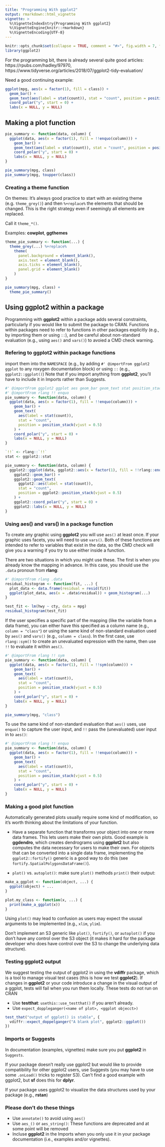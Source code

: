 ```yaml
---
title: "Programming With ggplot2"
output: rmarkdown::html_vignette
vignette: >
  %\VignetteIndexEntry{Programming With ggplot2}
  %\VignetteEngine{knitr::rmarkdown}
  %\VignetteEncoding{UTF-8}
---
```


```r
knitr::opts_chunk$set(collapse = TRUE, comment = "#>", fig.width = 7, fig.height = 7, fig.align = "center")
library(ggplot2)
```

For the programming bit, there is already several quite good articles: https://rpubs.com/hadley/97970, https://www.tidyverse.org/articles/2018/07/ggplot2-tidy-evaluation/

Need a good continuing example:

```r
ggplot(mpg, aes(x = factor(1), fill = class)) +
  geom_bar() +
  geom_text(aes(label = stat(count)), stat = "count", position = position_stack(vjust = 0.5)) +
  coord_polar("y", start = 0) +
  labs(x = NULL, y = NULL)
```

## Making a plot function

```r
pie_summary <- function(data, column) {
  ggplot(data, aes(x = factor(1), fill = !!enquo(column))) +
    geom_bar() +
    geom_text(aes(label = stat(count)), stat = "count", position = position_stack(vjust = 0.5)) +
    coord_polar("y", start = 0) +
    labs(x = NULL, y = NULL)
}

pie_summary(mpg, class)
pie_summary(mpg, toupper(class))
```

### Creating a theme function

On themes: It's always good practice to start with an existing theme (e.g. `theme_grey()`) and then `%+replace%` the elements that should be changed. This is the right strategy even if seemingly all elements are replaced.

Call it `theme_*()`.

Examples: __cowplot__, __ggthemes__

```r
theme_pie_summary <- function(...) {
  theme_grey(...) %+replace% 
    theme(
      panel.background = element_blank(),
      axis.text = element_blank(),
      axis.ticks = element_blank(),
      panel.grid = element_blank()
    )
}

pie_summary(mpg, class) + 
  theme_pie_summary()
```

## Using ggplot2 within a package

Programming with __ggplot2__ within a package adds several constraints, particularly if you would like to submit the package to CRAN. Functions within packages need to refer to functions in other packages explicitly (e.g., by importing them or using `::`), and be careful about non-standard evaluation (e.g., using `aes()` and `vars()`) to avoied a CMD check warning.

### Refering to ggplot2 within package functions

import them into the `NAMESPACE` (e.g., by adding `#' @importFrom ggplot2 ggplot` to any roxygen documentation block) or using `::` (e.g., `ggplot2::ggplot()`)  Note that if you import anything from __ggplot2__, you'll have to include it in Imports rather than Suggests. 

```r
#' @importFrom ggplot2 ggplot aes geom_bar geom_text stat position_stack coord_polar labs
#' @importFrom rlang !! enquo
pie_summary <- function(data, column) {
  ggplot(data, aes(x = factor(1), fill = !!enquo(column))) +
    geom_bar() +
    geom_text(
      aes(label = stat(count)),
      stat = "count",
      position = position_stack(vjust = 0.5)
    ) +
    coord_polar("y", start = 0) +
    labs(x = NULL, y = NULL)
}
```

```r
`!!` <- rlang::`!!`
stat <- ggplot2::stat

pie_summary <- function(data, column) {
  ggplot2::ggplot(data, ggplot2::aes(x = factor(1), fill = !!rlang::enquo(column))) +
    ggplot2::geom_bar() +
    ggplot2::geom_text(
      ggplot2::aes(label = stat(count)), 
      stat = "count", 
      position = ggplot2::position_stack(vjust = 0.5)
    ) +
    ggplot2::coord_polar("y", start = 0) +
    ggplot2::labs(x = NULL, y = NULL)
}
```

### Using aes() and vars() in a package function

To create any graphic using __ggplot2__ you will use `aes()` at least once. If your graphic uses facets, you will need to use `vars()`. Both of these functions are intended to refer to variables that exist in the data, so the CMD check will give you a warning if you try to use either inside a function. 

There are two situations in which you might use these. The first is when you already know the mapping in advance. In this case, you should use the `.data` pronoun from __rlang__:

```r
#' @importFrom rlang .data
residual_histogram <- function(fit, ...) {
  plot_data <- data.frame(residual = resid(fit))
  ggplot(plot_data, aes(x = .data$residual)) + geom_histogram(...)
}

test_fit <- lm(hwy ~ cty, data = mpg)
residual_histogram(test_fit)
```

If the user specifies a specific part of the mapping (like the variable from a data frame), you can either have this specified as a column name (e.g., `column = "class"`) or using the same kind of non-standard evaluation used by `aes()` and `vars()` (e.g., `column = class`). In the first case, use `rlang::sym()` to create an unevaluated expression with the name, then use `!!` to evaluate it within `aes()`.

```r
#' @importFrom rlang !! sym
pie_summary <- function(data, column) {
  ggplot(data, aes(x = factor(1), fill = !!sym(column))) +
    geom_bar() +
    geom_text(
      aes(label = stat(count)), 
      stat = "count", 
      position = position_stack(vjust = 0.5)
    ) +
    coord_polar("y", start = 0) +
    labs(x = NULL, y = NULL)
}

pie_summary(mpg, "class")
```


To use the same kind of non-standard evaluation that `aes()` uses, use `enquo()` to capture the user input, and `!!` pass the (unevaluated) user input in to `aes()`:

```r
#' @importFrom rlang !! enquo
pie_summary <- function(data, column) {
  ggplot(data, aes(x = factor(1), fill = !!enquo(column))) +
    geom_bar() +
    geom_text(
      aes(label = stat(count)), 
      stat = "count", 
      position = position_stack(vjust = 0.5)
    ) +
    coord_polar("y", start = 0) +
    labs(x = NULL, y = NULL)
}
```

### Making a good plot function

Automatically generated plots usually require some kind of modification, so it's worth thinking about the limitations of your function.

- Have a separate function that transforms your object into one or more data frames. This lets users make their own plots. Good example is __ggdendro__, which creates dendrograms using __ggplot2__ but also computes the data necessary for users to make their own. For objects that can be converted into a single data frame, implementing the `ggplot2::fortify()` generic is a good way to do this (see `fortify.SpatialPolygonsDataFrame()`).

- `plot()` vs. `autoplot()`: make sure `plot()` methods `print()` their output:

```r
make_a_ggplot <- function(object, ...) {
  ggplot(object) + ...
}

plot.my_class <- function(x, ...) {
  print(make_a_ggplot(x))
}
```

Using `plot()` may lead to confusion as users may expect the ususal arguments to be implemented (e.g., `xlim`, `ylim`).

Don't implement an S3 generic like `plot()`, `fortify()`, or `autoplot()` if you don't have any control over the S3 object (it makes it hard for the package developer who does have control over the S3 to change the underlying data structure).

### Testing ggplot2 output

We suggest testing the output of ggplot2 in using the __vdiffr__ package, which is a tool to manage visual test cases (this is how we test __ggplot2__). If changes in __ggplot2__ or your code introduce a change in the visual output of a ggplot, tests will fail when you run them locally. These tests do not run on CRAN

- Use __testthat__: `usethis::use_testthat()` if you aren't already.
- Use `expect_doppleganger(<name of plot>, <ggplot objecct>)`

```r
test_that("output of ggplot() is stable", {
  vdiffr::expect_doppelganger("A blank plot", ggplot2::ggplot())
})
```

### Imports or Suggests

In documentation (examples, vignettes) make sure you put __ggplot2__ in `Suggests`.

If your package doesn't really use ggplot2 but would like to provide compatibility for other ggplot2 users, use Suggests (you may have to use some `.onLoad()` tricks to register S3). Can't find a good example with ggplot2, but __sf__ does this for __dplyr__.

If your package uses ggplot2 to visualize the data structures used by your package (e.g., __rstan__)


### Please don't do these things

- Use `annotate()` to avoid using `aes()`
- Use `aes_()` or `aes_string()`: These functions are deprecated and at some point will be removed
- Incluse __ggplot2__ in the Imports when you only use it in your package documentation (i.e., examples and/or vignettes).
